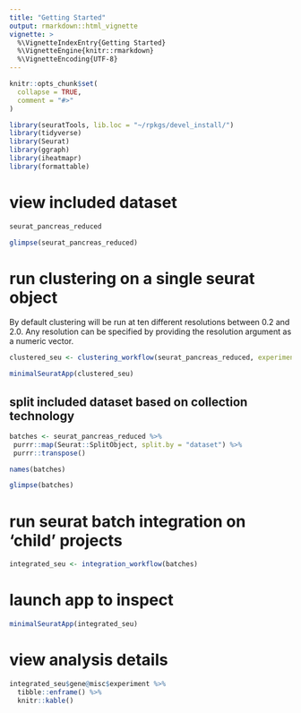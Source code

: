 ```yaml
---
title: "Getting Started"
output: rmarkdown::html_vignette
vignette: >
  %\VignetteIndexEntry{Getting Started}
  %\VignetteEngine{knitr::rmarkdown}
  %\VignetteEncoding{UTF-8}
---
```


```r
knitr::opts_chunk$set(
  collapse = TRUE,
  comment = "#>"
)
```

```r
library(seuratTools, lib.loc = "~/rpkgs/devel_install/")
library(tidyverse)
library(Seurat)
library(ggraph)
library(iheatmapr)
library(formattable)
```

# view included dataset 

```r
seurat_pancreas_reduced

glimpse(seurat_pancreas_reduced)
```

# run clustering on a single seurat object

By default clustering will be run at ten different resolutions between 0.2 and 2.0. Any resolution can be specified by providing the resolution argument as a numeric vector.

```r
clustered_seu <- clustering_workflow(seurat_pancreas_reduced, experiment_name = "seurat_pancreas", organism = "human")
```

```r
minimalSeuratApp(clustered_seu)
```

## split included dataset based on collection technology 

```r
batches <- seurat_pancreas_reduced %>%
 purrr::map(Seurat::SplitObject, split.by = "dataset") %>%
 purrr::transpose()

names(batches)

glimpse(batches)

```

# run seurat batch integration on 'child' projects

```r
integrated_seu <- integration_workflow(batches)
```

# launch app to inspect

```r

minimalSeuratApp(integrated_seu)

```

# view analysis details

```r
integrated_seu$gene@misc$experiment %>% 
  tibble::enframe() %>% 
  knitr::kable()
```
